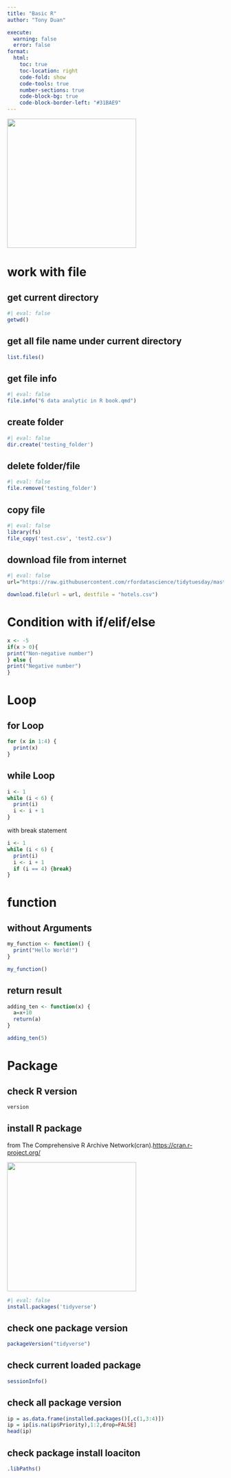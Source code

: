 ```yaml
---
title: "Basic R"
author: "Tony Duan"

execute:
  warning: false
  error: false
format:
  html:
    toc: true
    toc-location: right
    code-fold: show
    code-tools: true
    number-sections: true
    code-block-bg: true
    code-block-border-left: "#31BAE9"
---
```


![](images/R_logo.svg.png){width="300"}

# work with file

## get current directory

```r
#| eval: false
getwd()
```

## get all file name under current directory

```r
list.files()
```

## get file info

```r
#| eval: false
file.info("6 data analytic in R book.qmd")
```

## create folder

```r
#| eval: false
dir.create('testing_folder')
```

## delete folder/file

```r
#| eval: false
file.remove('testing_folder')
```

## copy file

```r
#| eval: false
library(fs)
file_copy('test.csv', 'test2.csv')
```

## download file from internet

```r
#| eval: false
url="https://raw.githubusercontent.com/rfordatascience/tidytuesday/master/data/2020/2020-02-11/hotels.csv"

download.file(url = url, destfile = "hotels.csv")
```

# Condition with if/elif/else

```r
x <- -5
if(x > 0){
print("Non-negative number")
} else {
print("Negative number")
}
```

# Loop

## for Loop

```r
for (x in 1:4) {
  print(x)
}
```

## while Loop

```r
i <- 1
while (i < 6) {
  print(i)
  i <- i + 1
}
```

with break statement

```r
i <- 1
while (i < 6) {
  print(i)
  i <- i + 1
  if (i == 4) {break}
}
```

# function

## without Arguments

```r
my_function <- function() { 
  print("Hello World!")
}

my_function()
```

## return result

```r
adding_ten <- function(x) { 
  a=x+10
  return(a)
}

adding_ten(5)
```

# Package

## check R version

```r
version
```

## install R package

from The Comprehensive R Archive Network(cran).<https://cran.r-project.org/>

![](images/1_wcX2tfGe4til0PmjxhKuQA.png){width="300"}

```r
#| eval: false
install.packages('tidyverse')
```

## check one package version

```r
packageVersion("tidyverse")
```

## check current loaded package

```r
sessionInfo()
```

## check all package version

```r
ip = as.data.frame(installed.packages()[,c(1,3:4)])
ip = ip[is.na(ip$Priority),1:2,drop=FALSE]
head(ip)
```

## check package install loaciton

```r
.libPaths()
```

